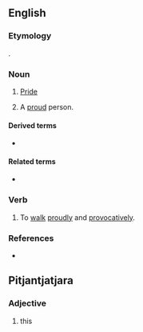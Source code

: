 ==English==

===Etymology===
{{bor|en|men|nyanga||ostentation; showing off}}.

===Noun===
{{en-noun|?}}

# {{lb|en|Jamaican|uncountable}} [[pride|Pride]]
# {{lb|en|Jamaican|countable}} A [[proud]] person.

====Derived terms====
* {{l|en|nang}}

====Related terms====
* {{l|en|yanga}}

===Verb===
{{en-verb|nyang}}

# {{lb|en|Jamaican}} To [[walk]] [[proudly]] and [[provocatively]].

===References===
* {{cite-book|title=Dictionary of Jamaican English|editors=Cassidy, Frederic Gomes; Le Page, Robert Brock|publisher=University of the West Indies Press|year=2002|isbn=9789766401276|edition=2nd|page=326}}

==Pitjantjatjara==

===Adjective===
{{head|pjt|adjective}}

# this